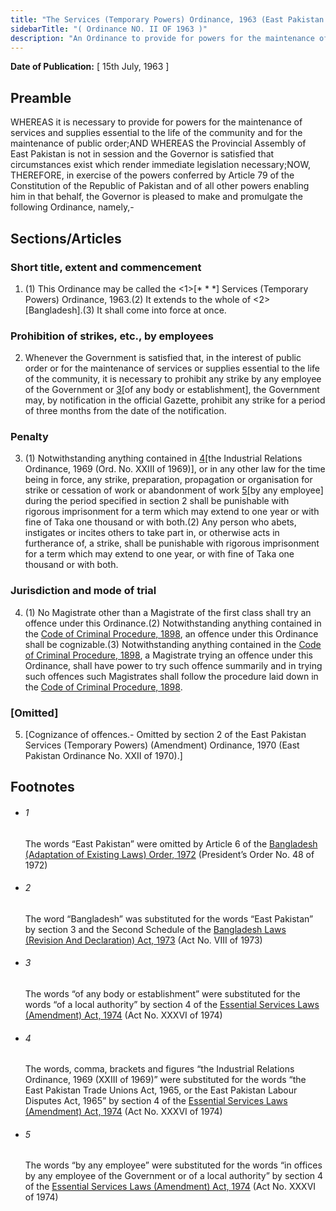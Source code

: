 ```yaml
---
title: "The Services (Temporary Powers) Ordinance, 1963 (East Pakistan Ordinance)"
sidebarTitle: "( Ordinance NO. II OF 1963 )"
description: "An Ordinance to provide for powers for the maintenance of services and supplies essential to the life of the community and for the maintenance of public order.♣"
---
```


**Date of Publication:** [ 15th July, 1963 ]

## Preamble

WHEREAS it is necessary to provide for powers for the maintenance of services and supplies essential to the life of the community and for the maintenance of public order;AND WHEREAS the Provincial Assembly of East Pakistan is not in session and the Governor is satisfied that circumstances exist which render immediate legislation necessary;NOW, THEREFORE, in exercise of the powers conferred by Article 79 of the Constitution of the Republic of Pakistan and of all other powers enabling him in that behalf, the Governor is pleased to make and promulgate the following Ordinance, namely,-

## Sections/Articles

### Short title, extent and commencement

1. (1) This Ordinance may be called the <1>[\* \* \*] Services (Temporary Powers) Ordinance, 1963.(2) It extends to the whole of <2>[Bangladesh].(3) It shall come into force at once.

### Prohibition of strikes, etc., by employees

2. Whenever the Government is satisfied that, in the interest of public order or for the maintenance of services or supplies essential to the life of the community, it is necessary to prohibit any strike by any employee of the Government or [3](1)[of any body or establishment], the Government may, by notification in the official Gazette, prohibit any strike for a period of three months from the date of the notification.

### Penalty

3. (1) Notwithstanding anything contained in [4](1)[the Industrial Relations Ordinance, 1969 (Ord. No. XXIII of 1969)], or in any other law for the time being in force, any strike, preparation, propagation or organisation for strike or cessation of work or abandonment of work [5](2)[by any employee] during the period specified in section 2 shall be punishable with rigorous imprisonment for a term which may extend to one year or with fine of Taka one thousand or with both.(2) Any person who abets, instigates or incites others to take part in, or otherwise acts in furtherance of, a strike, shall be punishable with rigorous imprisonment for a term which may extend to one year, or with fine of Taka one thousand or with both.

### Jurisdiction and mode of trial

4. (1) No Magistrate other than a Magistrate of the first class shall try an offence under this Ordinance.(2) Notwithstanding anything contained in the [Code of Criminal Procedure, 1898](/act-75.html "Code of Criminal Procedure, 1898"), an offence under this Ordinance shall be cognizable.(3) Notwithstanding anything contained in the [Code of Criminal Procedure, 1898](/act-75.html "Code of Criminal Procedure, 1898"), a Magistrate trying an offence under this Ordinance, shall have power to try such offence summarily and in trying such offences such Magistrates shall follow the procedure laid down in the [Code of Criminal Procedure, 1898](/act-75.html "Code of Criminal Procedure, 1898").

### [Omitted]

5. [Cognizance of offences.- Omitted by section 2 of the East Pakistan Services (Temporary Powers) (Amendment) Ordinance, 1970 (East Pakistan Ordinance No. XXII of 1970).]

## Footnotes

- ###### 1

  The words “East Pakistan” were omitted by Article 6 of the [Bangladesh (Adaptation of Existing Laws) Order, 1972](/act-388.html "Bangladesh (Adaptation of Existing Laws) Order, 1972 ") (President’s Order No. 48 of 1972)

- ###### 2

  The word “Bangladesh” was substituted for the words “East Pakistan” by section 3 and the Second Schedule of the [Bangladesh Laws (Revision And Declaration) Act, 1973](/act-430.html "Bangladesh Laws (Revision And Declaration) Act, 1973") (Act No. VIII of 1973)

- ###### 3

  The words “of any body or establishment” were substituted for the words “of a local authority” by section 4 of the [Essential Services Laws (Amendment) Act, 1974](/act-469.html "Essential Services Laws (Amendment) Act, 1974") (Act No. XXXVI of 1974)

- ###### 4

  The words, comma, brackets and figures “the Industrial Relations Ordinance, 1969 (XXIII of 1969)” were substituted for the words “the East Pakistan Trade Unions Act, 1965, or the East Pakistan Labour Disputes Act, 1965” by section 4 of the [Essential Services Laws (Amendment) Act, 1974](/act-469.html "Essential Services Laws (Amendment) Act, 1974") (Act No. XXXVI of 1974)

- ###### 5

  The words “by any employee” were substituted for the words “in offices by any employee of the Government or of a local authority” by section 4 of the [Essential Services Laws (Amendment) Act, 1974](/act-469.html "Essential Services Laws (Amendment) Act, 1974") (Act No. XXXVI of 1974)
